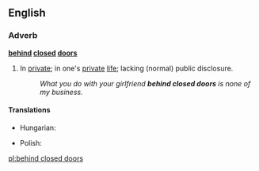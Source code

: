 ==English==

===Adverb===
'''[[behind]] [[closed]] [[doors]]'''

# {{context|prepositional phrase|idiom}} In [[private]]; in one's [[private]] [[life]]; lacking (normal) public disclosure.
#: ''What you do with your girlfriend '''behind closed doors''' is none of my business.''

====Translations====
{{trans-top|in private}}
* Hungarian: {{t-|hu|zárt ajtók mögött}}
{{trans-mid}}
* Polish: {{t-|pl|za zamkniętymi drzwiami}}
{{trans-bottom}}

[[pl:behind closed doors]]